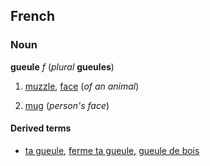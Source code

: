 ==French==
===Noun===
'''gueule''' ''f'' (''plural'' '''gueules''')

#[[muzzle]], [[face]] (''of an animal'')
# {{frslang}} [[mug]] (''person's face'')

====Derived terms====
*[[ta gueule]], [[ferme ta gueule]], [[gueule de bois]]